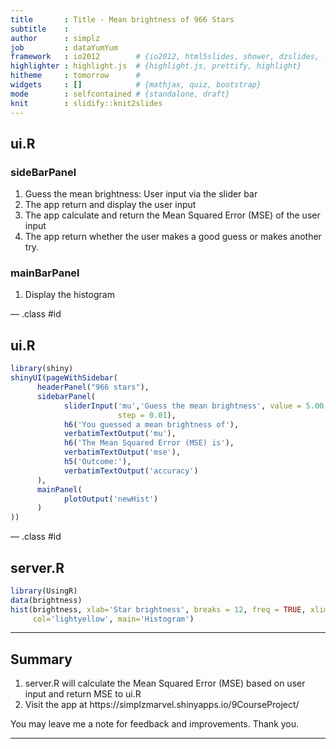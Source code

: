 ```yaml
---
title       : Title - Mean brightness of 966 Stars
subtitle    : 
author      : simplz
job         : dataYumYum
framework   : io2012        # {io2012, html5slides, shower, dzslides, ...}
highlighter : highlight.js  # {highlight.js, prettify, highlight}
hitheme     : tomorrow      # 
widgets     : []            # {mathjax, quiz, bootstrap}
mode        : selfcontained # {standalone, draft}
knit        : slidify::knit2slides
---
```


## ui.R

### sideBarPanel
1. Guess the mean brightness: User input via the slider bar
2. The app return and display the user input
3. The app calculate and return the Mean Squared Error (MSE) of the user input
4. The app return whether the user makes a good guess or makes another try.

### mainBarPanel
1. Display the histogram

--- .class #id

## ui.R

``` r
library(shiny)
shinyUI(pageWithSidebar(
      headerPanel("966 stars"),
      sidebarPanel(
            sliderInput('mu','Guess the mean brightness', value = 5.00, min = 2.00, max = 14.00, 
                        step = 0.01),
            h6('You guessed a mean brightness of'),
            verbatimTextOutput('mu'),
            h6('The Mean Squared Error (MSE) is'),
            verbatimTextOutput('mse'),
            h5('Outcome:'),
            verbatimTextOutput('accuracy')          
      ),
      mainPanel(
            plotOutput('newHist')           
      )
))

```


--- .class #id 

## server.R

```r
library(UsingR)
data(brightness)
hist(brightness, xlab='Star brightness', breaks = 12, freq = TRUE, xlim = c(2,14), ylim = c(0, 500), 
     col='lightyellow', main='Histogram')

```


---
      
## Summary
      
1. server.R will calculate the Mean Squared Error (MSE) based on user input and return MSE to ui.R
2. Visit the app at https://simplzmarvel.shinyapps.io/9CourseProject/  
      
You may leave me a note for feedback and improvements. Thank you. 

---